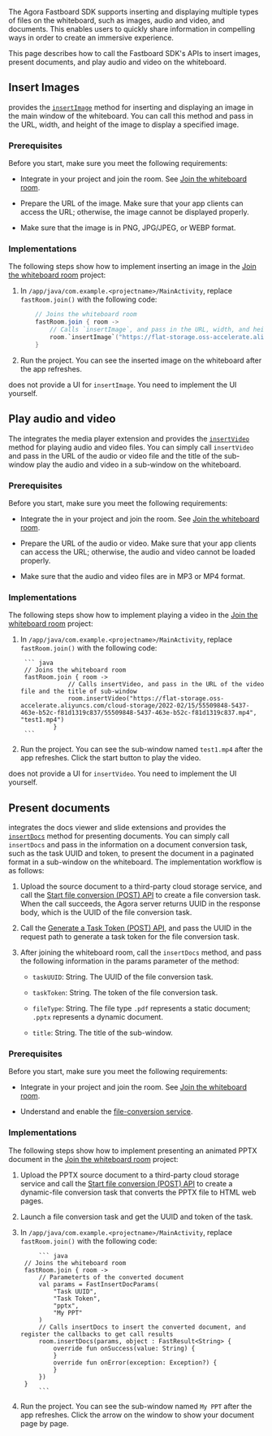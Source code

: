 <PlatformWrapper platform="android">

The Agora Fastboard SDK supports inserting and displaying multiple types of files on the whiteboard, such as images, audio and video, and documents. This enables users to quickly share information in compelling ways in order to create an immersive experience.

This page describes how to call the Fastboard SDK's APIs to insert images, present documents, and play audio and video on the whiteboard.

## Insert Images

<Vg k="FAST" /> provides the [`insertImage`](/interactive-whiteboard/reference/uikit-sdk#insertimage) method for inserting and displaying an image in the main window of the whiteboard. You can call this method and pass in the URL, width, and height of the image to display a specified image.

### Prerequisites

Before you start, make sure you meet the following requirements:

- Integrate <Vg k="FAST" /> in your project and join the room. See [Join the whiteboard room](../get-started/get-started-uikit#join-the-whiteboard-room).

- Prepare the URL of the image. Make sure that your app clients can access the URL; otherwise, the image cannot be displayed properly.

- Make sure that the image is in PNG, JPG/JPEG, or WEBP format.

### Implementations

The following steps show how to implement inserting an image in the [Join the whiteboard room](../get-started/get-started-uikit#join-the-whiteboard-room) project:

1. In `/app/java/com.example.<projectname>/MainActivity`, replace `fastRoom.join()` with the following code:

    ``` java
        // Joins the whiteboard room
        fastRoom.join { room ->
            // Calls `insertImage`, and pass in the URL, width, and height of the image
            room.`insertImage`("https://flat-storage.oss-accelerate.aliyuncs.com/cloud-storage/2022-02/15/ebe8320a-a90e-4e03-ad3a-a5dc06ae6eda/ebe8320a-a90e-4e03-ad3a-a5dc06ae6eda.png", 512, 512)
        }
    ```

2. Run the project. You can see the inserted image on the whiteboard after the app refreshes.

<Vg k="FAST" /> does not provide a UI for <code>insertImage</code>. You need to implement the UI yourself.

## Play audio and video

The <Vg k="FAST" /> integrates the media player extension and provides the [`insertVideo`](/interactive-whiteboard/reference/uikit-sdk#insertvideo) method for playing audio and video files. You can simply call `insertVideo
` and pass in the URL of the audio or video file and the title of the sub-window play the audio and video in a sub-window on the whiteboard.

### Prerequisites

Before you start, make sure you meet the following requirements:

- Integrate the <Vg k="FAST" /> in your project and join the room. See [Join the whiteboard room](../get-started/get-started-uikit#join-the-whiteboard-room).

- Prepare the URL of the audio or video. Make sure that your app clients can access the URL; otherwise, the audio and video cannot be loaded properly.

- Make sure that the audio and video files are in MP3 or MP4 format.

### Implementations

The following steps show how to implement playing a video in the [Join the whiteboard room](../get-started/get-started-uikit#join-the-whiteboard-room) project:

1. In `/app/java/com.example.<projectname>/MainActivity`, replace `fastRoom.join()` with the following code:

        ``` java
        // Joins the whiteboard room
        fastRoom.join { room ->
                    // Calls insertVideo, and pass in the URL of the video file and the title of sub-window
                    room.insertVideo("https://flat-storage.oss-accelerate.aliyuncs.com/cloud-storage/2022-02/15/55509848-5437-463e-b52c-f81d1319c837/55509848-5437-463e-b52c-f81d1319c837.mp4", "test1.mp4")
                }
        ```

2. Run the project. You can see the sub-window named `test1.mp4` after the app refreshes. Click the start button to play the video.

<Vg k="FAST" /> does not provide a UI for <code>insertVideo</code>. You need to implement the UI yourself.

## Present documents

<Vg k="FAST" /> integrates the docs viewer and slide extensions and provides the [`insertDocs`](/interactive-whiteboard/reference/uikit-sdk#insertdocs) method for presenting documents. You can simply call `insertDocs` and pass in the information on a document conversion task, such as the task UUID and token, to present the document in a paginated format in a sub-window on the whiteboard. The implementation workflow is as follows:

1. Upload the source document to a third-party cloud storage service, and call the [Start file conversion (POST) API](../reference/whiteboard-api/file-conversion#start-file-conversion) to create a file conversion task. When the call succeeds, the Agora server returns UUID in the response body, which is the UUID of the file conversion task.

2. Call the [Generate a Task Token (POST) API](../develop/generate-token-rest#generate-a-task-token-post), and pass the UUID in the request path to generate a task token for the file conversion task.

3. After joining the whiteboard room, call the `insertDocs` method, and pass the following information in the params parameter of the method:

    - `taskUUID`: String. The UUID of the file conversion task.

    - `taskToken`: String. The token of the file conversion task.

    - `fileType`: String. The file type `.pdf` represents a static document; `.pptx` represents a dynamic document.

    - `title`: String. The title of the sub-window.

### Prerequisites

Before you start, make sure you meet the following requirements:

- Integrate <Vg k="FAST" /> in your project and join the room. See [Join the whiteboard room](../get-started/get-started-uikit#join-the-whiteboard-room).

- Understand and enable the [file-conversion service](/interactive-whiteboard/reference/file-conversion-overview).

### Implementations

The following steps show how to implement presenting an animated PPTX document in the [Join the whiteboard room](../get-started/get-started-uikit#join-the-whiteboard-room) project:

1. Upload the PPTX source document to a third-party cloud storage service and call the [Start file conversion (POST) API](../reference/whiteboard-api/file-conversion#start-file-conversion) to create a dynamic-file conversion task that converts the PPTX file to HTML web pages.

2. Launch a file conversion task and get the UUID and token of the task.

3. In `/app/java/com.example.<projectname>/MainActivity`, replace `fastRoom.join()` with the following code:

            ``` java
        // Joins the whiteboard room
        fastRoom.join { room ->
            // Parameterts of the converted document
            val params = FastInsertDocParams(
                "Task UUID",
                "Task Token",
                "pptx",
                "My PPT"
            )
            // Calls insertDocs to insert the converted document, and register the callbacks to get call results
            room.insertDocs(params, object : FastResult<String> {
                override fun onSuccess(value: String) {
                }
                override fun onError(exception: Exception?) {
                }
            })
        }
            ```
4. Run the project. You can see the sub-window named `My PPT` after the app refreshes. Click the arrow on the window to show your document page by page.

</PlatformWrapper>